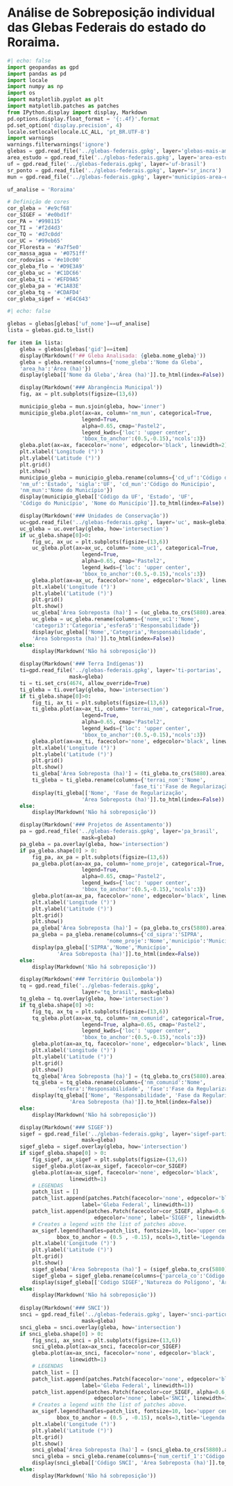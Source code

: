# Análise de Sobreposição individual das Glebas Federais do estado do Roraima.

```{python}
#| echo: false
import geopandas as gpd
import pandas as pd
import locale
import numpy as np
import os
import matplotlib.pyplot as plt
import matplotlib.patches as patches
from IPython.display import display, Markdown
pd.options.display.float_format = '{:.4f}'.format
pd.set_option('display.precision', 4)
locale.setlocale(locale.LC_ALL, 'pt_BR.UTF-8')
import warnings
warnings.filterwarnings('ignore')
glebas = gpd.read_file('../glebas-federais.gpkg', layer='glebas-mais-amazonia')
area_estudo = gpd.read_file('../glebas-federais.gpkg', layer='area-estudo')
uf = gpd.read_file('../glebas-federais.gpkg', layer='uf-brasil')
sr_ponto = gpd.read_file('../glebas-federais.gpkg', layer='sr_incra')
mun = gpd.read_file('../glebas-federais.gpkg', layer='municipios-area-estudo')

uf_analise = 'Roraima'

# Definição de cores
cor_gleba = '#e9cf68'
cor_SIGEF = '#e0bd1f'
cor_PA = '#998115'
cor_TI = '#f2d4d3'
cor_TQ = '#d7c0dd'
cor_UC = '#99eb65'
cor_Floresta = '#a7f5e0'
cor_massa_agua = '#0751ff'
cor_rodovias = '#e10c00'
cor_gleba_flo = '#D9E3A9'
cor_gleba_uc = '#C1DC66'
cor_gleba_ti = '#EFD9A5'
cor_gleba_pa = '#C1A83E'
cor_gleba_tq = '#CDAFD4'
cor_gleba_sigef = '#E4C643'
```
```{python}
#| echo: false

glebas = glebas[glebas['uf_nome']==uf_analise]
lista = glebas.gid.to_list()

for item in lista:
    gleba = glebas[glebas['gid']==item]
    display(Markdown(f'## Gleba Analisada: {gleba.nome_gleba}'))
    gleba = gleba.rename(columns={'nome_gleba':'Nome da Gleba',
    'area_ha':'Área (ha)'})
    display(gleba[['Nome da Gleba','Área (ha)']].to_html(index=False))

    display(Markdown('### Abrangência Municipal'))
    fig, ax = plt.subplots(figsize=(13,6))

    municipio_gleba = mun.sjoin(gleba, how='inner')
    municipio_gleba.plot(ax=ax, column='nm_mun', categorical=True,
                        legend=True,
                        alpha=0.65, cmap='Pastel2',
                        legend_kwds={'loc': 'upper center',
                        'bbox_to_anchor':(0.5,-0.15),'ncols':3})
    gleba.plot(ax=ax, facecolor='none', edgecolor='black', linewidth=2)
    plt.xlabel('Longitude (°)')
    plt.ylabel('Latitude (°)')
    plt.grid()
    plt.show()
    municipio_gleba = municipio_gleba.rename(columns={'cd_uf':'Código da UF',
    'nm_uf':'Estado', 'sigla':'UF', 'cd_mun':'Código do Município',
    'nm_mun':'Nome do Município'})
    display(municipio_gleba[['Código da UF', 'Estado', 'UF', 
    'Código do Município', 'Nome do Município']].to_html(index=False))

    display(Markdown('### Unidades de Conservação'))
    uc=gpd.read_file('../glebas-federais.gpkg', layer='uc', mask=gleba)
    uc_gleba = uc.overlay(gleba, how='intersection')
    if uc_gleba.shape[0]>0:
        fig_uc, ax_uc = plt.subplots(figsize=(13,6))
        uc_gleba.plot(ax=ax_uc, column='nome_uc1', categorical=True,
                        legend=True,
                        alpha=0.65, cmap='Pastel2',
                        legend_kwds={'loc': 'upper center',
                        'bbox_to_anchor':(0.5,-0.15),'ncols':3})
        gleba.plot(ax=ax_uc, facecolor='none', edgecolor='black', linewidth=2)
        plt.xlabel('Longitude (°)')
        plt.ylabel('Latitude (°)')
        plt.grid()
        plt.show()
        uc_gleba['Área Sobreposta (ha)'] = (uc_gleba.to_crs(5880).area)/10000
        uc_gleba = uc_gleba.rename(columns={'nome_uc1':'Nome',
        'categori3':'Categoria','esfera5':'Responsabilidade'})
        display(uc_gleba[['Nome','Categoria','Responsabilidade',
        'Área Sobreposta (ha)']].to_html(index=False))
    else:
        display(Markdown('Não há sobreposição'))

    display(Markdown('### Terra Indígenas'))
    ti=gpd.read_file('../glebas-federais.gpkg', layer='ti-portarias',
                    mask=gleba)
    ti = ti.set_crs(4674, allow_override=True)
    ti_gleba = ti.overlay(gleba, how='intersection')
    if ti_gleba.shape[0]>0:
        fig_ti, ax_ti = plt.subplots(figsize=(13,6))
        ti_gleba.plot(ax=ax_ti, column='terrai_nom', categorical=True,
                        legend=True,
                        alpha=0.65, cmap='Pastel2',
                        legend_kwds={'loc': 'upper center',
                        'bbox_to_anchor':(0.5,-0.15),'ncols':3})
        gleba.plot(ax=ax_ti, facecolor='none', edgecolor='black', linewidth=2)
        plt.xlabel('Longitude (°)')
        plt.ylabel('Latitude (°)')
        plt.grid()
        plt.show()
        ti_gleba['Área Sobreposta (ha)'] = (ti_gleba.to_crs(5880).area)/10000
        ti_gleba = ti_gleba.rename(columns={'terrai_nom':'Nome',
                                        'fase_ti':'Fase de Regularização'})
        display(ti_gleba[['Nome', 'Fase de Regularização',
                        'Área Sobreposta (ha)']].to_html(index=False))
    else:
        display(Markdown('Não há sobreposição'))

    display(Markdown('### Projetos de Assentamento'))
    pa = gpd.read_file('../glebas-federais.gpkg', layer='pa_brasil',
                        mask=gleba)
    pa_gleba = pa.overlay(gleba, how='intersection')
    if pa_gleba.shape[0] > 0:
        fig_pa, ax_pa = plt.subplots(figsize=(13,6))
        pa_gleba.plot(ax=ax_pa, column='nome_proje', categorical=True,
                        legend=True,
                        alpha=0.65, cmap='Pastel2',
                        legend_kwds={'loc': 'upper center',
                        'bbox_to_anchor':(0.5,-0.15),'ncols':3})
        gleba.plot(ax=ax_pa, facecolor='none', edgecolor='black', linewidth=2)
        plt.xlabel('Longitude (°)')
        plt.ylabel('Latitude (°)')
        plt.grid()
        plt.show()
        pa_gleba['Área Sobreposta (ha)'] = (pa_gleba.to_crs(5880).area)/10000
        pa_gleba = pa_gleba.rename(columns={'cd_sipra':'SIPRA',
                                'nome_proje':'Nome','municipio':'Município'})
        display(pa_gleba[['SIPRA','Nome','Município',
                'Área Sobreposta (ha)']].to_html(index=False))
    else:
        display(Markdown('Não há sobreposição'))

    display(Markdown('### Território Quilombola'))
    tq = gpd.read_file('../glebas-federais.gpkg',
                        layer='tq_brasil', mask=gleba)
    tq_gleba = tq.overlay(gleba, how='intersection')
    if tq_gleba.shape[0] >0:
        fig_tq, ax_tq = plt.subplots(figsize=(13,6))
        tq_gleba.plot(ax=ax_tq, column='nm_comunid', categorical=True,
                        legend=True, alpha=0.65, cmap='Pastel2',
                        legend_kwds={'loc': 'upper center',
                        'bbox_to_anchor':(0.5,-0.15),'ncols':3})
        gleba.plot(ax=ax_tq, facecolor='none', edgecolor='black', linewidth=2)
        plt.xlabel('Longitude (°)')
        plt.ylabel('Latitude (°)')
        plt.grid()
        plt.show()
        tq_gleba['Área Sobreposta (ha)'] = (tq_gleba.to_crs(5880).area)/10000
        tq_gleba = tq_gleba.rename(columns={'nm_comunid':'Nome',
                'esfera':'Responsabilidade', 'fase':'Fase da Regularização'})
        display(tq_gleba[['Nome', 'Responsabilidade', 'Fase da Regularização',
                    'Área Sobreposta (ha)']].to_html(index=False))
    else:
        display(Markdown('Não há sobreposição'))

    display(Markdown('### SIGEF'))
    sigef = gpd.read_file('../glebas-federais.gpkg', layer='sigef-particular',
                        mask=gleba)
    sigef_gleba = sigef.overlay(gleba, how='intersection')
    if sigef_gleba.shape[0] > 0:
        fig_sigef, ax_sigef = plt.subplots(figsize=(13,6))
        sigef_gleba.plot(ax=ax_sigef, facecolor=cor_SIGEF)
        gleba.plot(ax=ax_sigef, facecolor='none', edgecolor='black',
                    linewidth=1)
        # LEGENDAS
        patch_list = []
        patch_list.append(patches.Patch(facecolor='none', edgecolor='black',
                        label='Gleba Federal', linewidth=1))
        patch_list.append(patches.Patch(facecolor=cor_SIGEF, alpha=0.6, 
                            edgecolor='none', label='SIGEF', linewidth=1))
        # Creates a legend with the list of patches above.
        ax_sigef.legend(handles=patch_list, fontsize=10, loc='upper center',
                bbox_to_anchor = (0.5 , -0.15), ncols=3,title='Legenda', title_fontsize=12)
        plt.xlabel('Longitude (°)')
        plt.ylabel('Latitude (°)')
        plt.grid()
        plt.show()
        sigef_gleba['Área Sobreposta (ha)'] = (sigef_gleba.to_crs(5880).area)/10000
        sigef_gleba = sigef_gleba.rename(columns={'parcela_co':'Código SIGEF','natureza':'Natureza do Polígono'})
        display(sigef_gleba[['Código SIGEF','Natureza do Polígono', 'Área Sobreposta (ha)']].to_html(index=False))
    else:
        display(Markdown('Não há sobreposição'))
    
    display(Markdown('### SNCI'))
    snci = gpd.read_file('../glebas-federais.gpkg', layer='snci-particular',
                        mask=gleba)
    snci_gleba = snci.overlay(gleba, how='intersection')
    if snci_gleba.shape[0] > 0:
        fig_snci, ax_snci = plt.subplots(figsize=(13,6))
        snci_gleba.plot(ax=ax_snci, facecolor=cor_SIGEF)
        gleba.plot(ax=ax_snci, facecolor='none', edgecolor='black',
                    linewidth=1)
        # LEGENDAS
        patch_list = []
        patch_list.append(patches.Patch(facecolor='none', edgecolor='black',
                        label='Gleba Federal', linewidth=1))
        patch_list.append(patches.Patch(facecolor=cor_SIGEF, alpha=0.6, 
                            edgecolor='none', label='SNCI', linewidth=1))
        # Creates a legend with the list of patches above.
        ax_sigef.legend(handles=patch_list, fontsize=10, loc='upper center',
                bbox_to_anchor = (0.5 , -0.15), ncols=3,title='Legenda', title_fontsize=12)
        plt.xlabel('Longitude (°)')
        plt.ylabel('Latitude (°)')
        plt.grid()
        plt.show()
        snci_gleba['Área Sobreposta (ha)'] = (snci_gleba.to_crs(5880).area)/10000
        snci_gleba = snci_gleba.rename(columns={'num_certif_1':'Código SNCI'})
        display(snci_gleba[['Código SNCI', 'Área Sobreposta (ha)']].to_html(index=False))
    else:
        display(Markdown('Não há sobreposição'))

```